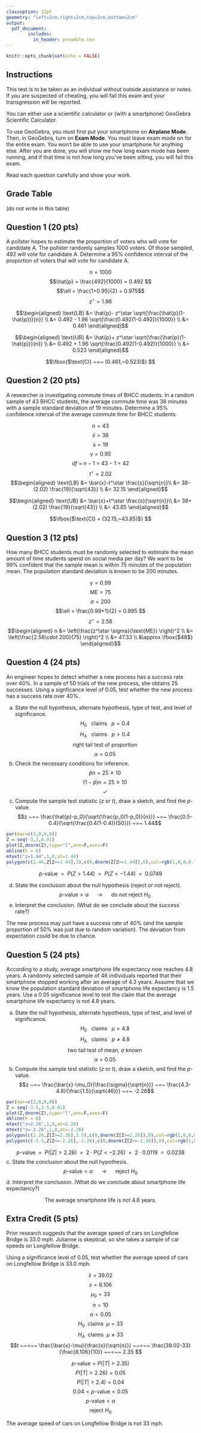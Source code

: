 ```yaml
---
classoption: 12pt
geometry: "left=2cm,right=2cm,top=2cm,bottom=2cm"
output: 
  pdf_document:
        includes:
          in_header: preamble.tex
---
```


```r
knitr::opts_chunk$set(echo = FALSE)
```

\thispagestyle{fancy}

## Instructions

This test is to be taken as an individual without outside assistance or notes. If you are suspected of cheating, you will fail this exam and your transgression will be reported.

You can either use a scientific calculator or (with a smartphone) GeoGebra Scientific Calculator.

To use GeoGebra, you must first put your smartphone on **Airplane Mode**. Then, in GeoGebra, turn on **Exam Mode**. You must leave exam mode on for the entire exam. You won't be able to use your smartphone for anything else. After you are done, you will show me how long exam mode has been running, and if that time is not how long you've been sitting, you will fail this exam.

Read each question carefully and show your work.

## Grade Table

(do not write in this table)

\Large 

\begin{tabular}{|c|c|c|} \hline
question & available points & earned points \\ \hline \hline
1 & 20 & \\ \hline
2 & 20 &  \\ \hline
3 & 12 &  \\ \hline
4 & 24 &  \\ \hline
5 & 24 &  \\ \hline
EC & 5 &  \\ \hline
Total & 100 & \\ \hline
\end{tabular}

\normalsize



\newpage

\chead{}

## Question 1 (20 pts)

A pollster hopes to estimate the proportion of voters who will vote for candidate A. The pollster randomly samples 1000 voters. Of those sampled, 492 will vote for candidate A. Determine a 95% confidence interval of the proportion of voters that will vote for candidate A.

\hrulefill

$$n=1000$$
$$\hat{p} = \frac{492}{1000} = 0.492 $$
$$\ell = \frac{1+0.95}{2} = 0.975$$
$$z^\star = 1.96 $$

$$\begin{aligned}
\text{LB} &= \hat{p}- z^\star \sqrt{\frac{\hat{p}(1-\hat{p})}{n}} \\
&= 0.492 - 1.96 \sqrt{\frac{0.492(1-0.492)}{1000}} \\
&= 0.461
\end{aligned}$$

$$\begin{aligned}
\text{UB} &= \hat{p}+ z^\star \sqrt{\frac{\hat{p}(1-\hat{p})}{n}} \\
&= 0.492 + 1.96 \sqrt{\frac{0.492(1-0.492)}{1000}} \\
&= 0.523
\end{aligned}$$

$$\fbox{$\text{CI} ~=~ (0.461,~0.523)$} $$



\newpage

## Question 2 (20 pts)

A researcher is investigating commute times of BHCC students. In a random sample of 43 BHCC students, the average commute time was 38 minutes with a sample standard deviation of 19 minutes. Determine a 95% confidence interval of the average commute time for BHCC students.

\hrulefill

$$n = 43$$
$$\bar{x} = 38 $$
$$s = 19 $$
$$\gamma = 0.95 $$
$$df ~=~ n-1 ~=~ 43-1 ~=~ 42 $$
$$t^\star = 2.02$$
$$\begin{aligned}
\text{LB} &= \bar{x}-t^\star \frac{s}{\sqrt{n}}\\
&= 38-(2.02) \frac{19}{\sqrt{43}} \\
&= 32.15
\end{aligned}$$

$$\begin{aligned}
\text{UB} &= \bar{x}+t^\star \frac{s}{\sqrt{n}}\\
&= 38+(2.02) \frac{19}{\sqrt{43}} \\
&= 43.85
\end{aligned}$$

$$\fbox{$\text{CI} = (32.15,~43.85)$} $$


\newpage

## Question 3  (12 pts)

How many BHCC students must be randomly selected to estimate the mean amount of time students spend on social media per day? We want to be 99% confident that the sample mean is within 75 minutes of the population mean. The population standard deviation is known to be 200 minutes.

\hrulefill

$$\gamma = 0.99 $$
$$\text{ME} = 75 $$
$$\sigma=200$$
$$\ell = \frac{0.99+1}{2} = 0.995 $$
$$z^\star = 2.58$$
$$\begin{aligned}
n &= \left(\frac{z^\star \sigma}{\text{ME}} \right)^2 \\
&= \left(\frac{2.58\cdot 200}{75} \right)^2 \\
&= 47.33 \\
&\approx \fbox{$48$}
\end{aligned}$$



\newpage

## Question 4 (24 pts)

An engineer hopes to detect whether a new process has a success rate over 40%. In a sample of 50 trials of the new process, she obtains 25 successes. Using a signficance level of 0.05, test whether the new process has a success rate over 40%.

a. State the null hypothesis, alternate hypothesis, type of test, and level of significance.
$$H_0 ~~\text{ claims }~~ p=0.4 $$
$$H_\text{A} ~~\text{ claims }~~ p>0.4 $$
$$\text{right tail test of proportion} $$
$$\alpha = 0.05 $$
b. Check the necessary conditions for inference.
$$\hat{p}n = 25 \ge 10$$
$$(1-\hat{p})n = 25 \ge 10 $$
$$\checkmark$$
c. Compute the sample test statistic ($z$ or $t$), draw a sketch, and find the $p$-value.
  $$z ~=~ \frac{\hat{p}-p_0}{\sqrt{\frac{p_0(1-p_0)}{n}}} ~=~ \frac{0.5-0.4}{\sqrt{\frac{0.4(1-0.4)}{50}}}
~=~ 1.44$$
```r
par(mar=c(2,0,0,0))
Z = seq(-3,3,0.01)
plot(Z,dnorm(Z),type="l",ann=F,axes=F)
abline(h = 0)
mtext("z=1.44",1,0,at=1.44)
polygon(c(1.44,Z[Z>=1.44],3),c(0,dnorm(Z[Z>=1.44]),0),col=rgb(1,0,0,0.7))
```
  $$p\text{-value} ~~=~~ P(Z>1.44) ~~=~~ P(Z<-1.44) ~~=~~ 0.0749$$

d. State the conclusion about the null hypothesis (reject or not reject).
$$ p\text{-value} > \alpha ~~~~~~\to ~~~~~~ \text{do not reject }H_0$$
e. Interpret the conclusion. (What do we conclude about the success rate?)  

The new process may just have a success rate of 40% (and the sample proportion of 50% was just due to random variation). The deviation from expectation could be due to chance.

\newpage

## Question 5 (24 pts)

According to a study, average smartphone life expectancy now reaches 4.8 years. A randomly selected sample of 46 individuals reported that their smartphone stopped working after an average of 4.3 years. Assume that we know the population standard deviation of smartphone life expectancy is 1.5 years. Use a 0.05 significance level to test the claim that the average smartphone life expectancy is not 4.8 years.

a. State the null hypothesis, alternate hypothesis, type of test, and level of significance.
$$H_0 ~~\text{ claims }~~ \mu = 4.8$$
$$H_\text{A} ~~\text{ claims }~~ p\ne 4.8$$
$$\text{two tail test of mean, $\sigma$ known} $$
$$\alpha = 0.05 $$
b. Compute the sample test statistic ($z$ or $t$), draw a sketch, and find the $p$-value.
$$z ~=~ \frac{\bar{x}-\mu_0}{\frac{\sigma}{\sqrt{n}}} ~=~ \frac{4.3-4.8}{\frac{1.5}{\sqrt{46}}}
~=~ -2.26$$
```r
par(mar=c(2,0,0,0))
Z = seq(-3.5,3.5,0.01)
plot(Z,dnorm(Z),type="l",ann=F,axes=F)
abline(h = 0)
mtext("z=2.26",1,0,at=2.26)
mtext("z=-2.26",1,0,at=-2.26)
polygon(c(2.26,Z[Z>=2.26],3.5),c(0,dnorm(Z[Z>=2.26]),0),col=rgb(1,0,0,0.7))
polygon(c(-3.5,Z[Z<=-2.26],-2.26),c(0,dnorm(Z[Z<=-2.26]),0),col=rgb(1,0,0,0.7))
```
  $$p\text{-value} ~~=~~ P(|Z|>2.26) ~~=~~ 2\cdot P(Z<-2.26) ~~=~~ 2\cdot 0.0119 ~~=~~ 0.0238$$
c. State the conclusion about the null hypothesis.
$$ p\text{-value} < \alpha ~~~~~~\to ~~~~~~ \text{reject }H_0$$
d. Interpret the conclusion. (What do we conclude about smartphone life expectancy?) 

$$\text{The average smartphone life is not 4.8 years.}$$


\newpage

## Extra Credit (5 pts)

Prior research suggests that the average speed of cars on Longfellow Bridge is 33.0 mph. Julianne is skeptical, so she takes a sample of car speeds on Longfellow Bridge. 

\begin{center}
Speeds in miles per hour:\\
\begin{tabular}{|c c c c c|} \hline
46.6 & 23.9 & 43.2 & 38.2 & 48.9 \\
32.5 & 44.5 & 32.0 & 34.5 & 45.9 \\ \hline
\end{tabular}
\end{center}

Using a significance level of 0.05, test whether the average speed of cars on Longfellow Bridge is 33.0 mph.

\hrulefill

$$\bar{x} = 39.02 $$
$$s = 8.106 $$
$$\mu_0 = 33 $$
$$n = 10$$
$$\alpha = 0.05 $$
$$H_0 ~~\text{claims}~~ \mu=33 $$
$$H_\text{A} ~~\text{claims}~~ \mu\ne 33 $$
$$t ~~=~~ \frac{\bar{x}-\mu}{\frac{s}{\sqrt{n}}} ~~=~~ \frac{39.02-33}{\frac{8.106}{10}} ~~=~~ 2.35 $$

$$p\text{-value} = P(|T|>2.35)$$
$$P(|T|>2.26) = 0.05 $$
$$P(|T|>2.4) = 0.04 $$
$$0.04 < p\text{-value} < 0.05$$
$$p\text{-value} < \alpha $$
$$\text{reject }H_0 $$

The average speed of cars on Longfellow Bridge is not 33 mph.